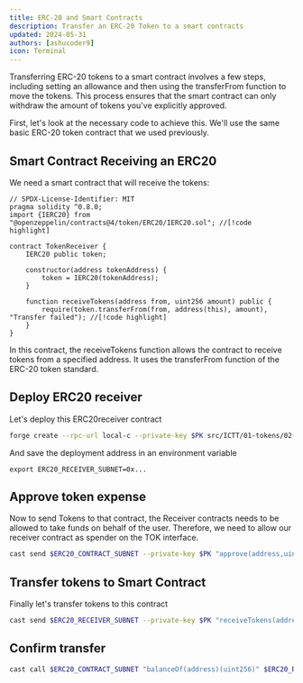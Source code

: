 ```yaml
---
title: ERC-20 and Smart Contracts
description: Transfer an ERC-20 Token to a smart contracts
updated: 2024-05-31
authors: [ashucoder9]
icon: Terminal
---
```


Transferring ERC-20 tokens to a smart contract involves a few steps, including setting an allowance and then using the transferFrom function to move the tokens. This process ensures that the smart contract can only withdraw the amount of tokens you've explicitly approved.

First, let's look at the necessary code to achieve this. We'll use the same basic ERC-20 token contract that we used previously. 

## Smart Contract Receiving an ERC20

We need a smart contract that will receive the tokens:

```solidity 
// SPDX-License-Identifier: MIT
pragma solidity ^0.8.0;
import {IERC20} from "@openzeppelin/contracts@4/token/ERC20/IERC20.sol"; //[!code highlight]

contract TokenReceiver {
    IERC20 public token;

    constructor(address tokenAddress) {
        token = IERC20(tokenAddress);
    }

    function receiveTokens(address from, uint256 amount) public {
        require(token.transferFrom(from, address(this), amount), "Transfer failed"); //[!code highlight]
    }
}
```

In this contract, the receiveTokens function allows the contract to receive tokens from a specified address. It uses the transferFrom function of the ERC-20 token standard.

## Deploy ERC20 receiver
Let's deploy this ERC20receiver contract

```bash
forge create --rpc-url local-c --private-key $PK src/ICTT/01-tokens/02-erc20-receiver.sol:TokenReceiver --constructor-args $ERC20_CONTRACT_SUBNET
```

And save the deployment address in an environment variable
```
export ERC20_RECEIVER_SUBNET=0x...
```

## Approve token expense

Now to send Tokens to that contract, the Receiver contracts needs to be allowed to take funds on behalf of the user. Therefore, we need to allow our receiver contract as spender on the TOK interface.

```bash
cast send $ERC20_CONTRACT_SUBNET --private-key $PK "approve(address,uint256)" $ERC20_RECEIVER_SUBNET 20ether --rpc-url myblockchain
```

## Transfer tokens to Smart Contract

Finally let's transfer tokens to this contract

```bash
cast send $ERC20_RECEIVER_SUBNET --private-key $PK "receiveTokens(address,uint256)" $EWOQ 2ether --rpc-url myblockchain
```

## Confirm transfer


```bash
cast call $ERC20_CONTRACT_SUBNET "balanceOf(address)(uint256)" $ERC20_RECEIVER_SUBNET --rpc-url myblockchain
```